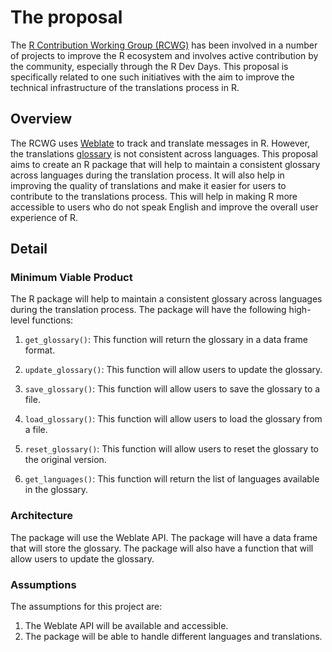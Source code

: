 # The proposal
<!--
This is where the proposal should be outlined. 
-->

The [R Contribution Working Group (RCWG)](https://contributor.r-project.org/working-group) has been involved in a number of projects to improve the R ecosystem and involves active contribution by the community, especially through the R Dev Days. This proposal is specifically related to one such initiatives with the aim to improve the technical infrastructure of the translations process in R. 

## Overview
<!--
At a high-level address what your proposal is and how it will address the problem identified. Highlight any benefits to the R Community that follow from solving the problem. This should be your most compelling section.
-->

The RCWG uses [Weblate](https://translate.rx.studio/projects/r-project/) to track and translate messages in R. However, the translations [glossary](https://translate.rx.studio/projects/r-project/glossary/) is not consistent across languages. This proposal aims to create an R package that will help to maintain a consistent glossary across languages during the translation process. It will also help in improving the quality of translations and make it easier for users to contribute to the translations process. This will help in making R more accessible to users who do not speak English and improve the overall user experience of R.

## Detail
<!--
Go into more detail about the specifics of the project and it delivers against the problem.

Depending on project type the detail section should include:

 - [ ] Minimum Viable Product
 - [ ] Architecture
 - [ ] Assumptions
-->

### Minimum Viable Product

The R package will help to maintain a consistent glossary across languages during the translation process. The package will have the following high-level functions:

1. `get_glossary()`: This function will return the glossary in a data frame format.

2. `update_glossary()`: This function will allow users to update the glossary.

3. `save_glossary()`: This function will allow users to save the glossary to a file.

4. `load_glossary()`: This function will allow users to load the glossary from a file.

5. `reset_glossary()`: This function will allow users to reset the glossary to the original version.

6. `get_languages()`: This function will return the list of languages available in the glossary.

### Architecture

The package will use the Weblate API. The package will have a data frame that will store the glossary. The package will also have a function that will allow users to update the glossary.

### Assumptions

The assumptions for this project are:

1. The Weblate API will be available and accessible.
2. The package will be able to handle different languages and translations.
